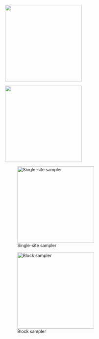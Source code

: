 
::: {layout-nrow="2"}
![](images/E6_no_burn_beta_acf_single.jpg){fig-align="center" width="250"}

![](images/E6_no_burn_beta_acf_joint.jpg){fig-align="center" width="250"}

![Single-site sampler](images/E6_no_burn_beta_tp_single.jpg){fig-align="center" width="250"}

![Block sampler](images/E6_no_burn_beta_tp_joint.jpg){fig-align="center" width="250"}
:::
